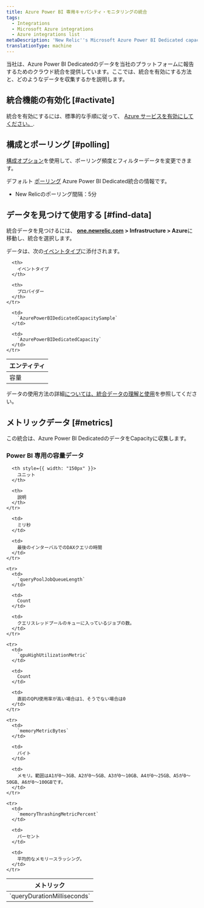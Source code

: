 ```yaml
---
title: Azure Power BI 専用キャパシティ・モニタリングの統合
tags:
  - Integrations
  - Microsoft Azure integrations
  - Azure integrations list
metaDescription: 'New Relic''s Microsoft Azure Power BI Dedicated capacities monitoring integration: how to install it, configure it, and understand the data it reports.'
translationType: machine
---
```


当社は、Azure Power BI Dedicatedのデータを当社のプラットフォームに報告するためのクラウド統合を提供しています。ここでは、統合を有効にする方法と、どのようなデータを収集するかを説明します。

## 統合機能の有効化 [#activate]

統合を有効にするには、標準的な手順に従って、 [Azure サービスを有効にしてください。](/docs/infrastructure/microsoft-azure-integrations/getting-started/activate-azure-integrations).

## 構成とポーリング [#polling]

[構成オプション](/docs/integrations/new-relic-integrations/getting-started/configure-polling-frequency-data-collection-cloud-integrations)を使用して、ポーリング頻度とフィルターデータを変更できます。

デフォルト [ポーリング](/docs/infrastructure/microsoft-azure-integrations/getting-started/azure-integration-polling) Azure Power BI Dedicated統合の情報です。

* New Relicのポーリング間隔：5分

## データを見つけて使用する [#find-data]

統合データを見つけるには、 **[one.newrelic.com](https://one.newrelic.com/all-capabilities) > Infrastructure > Azure**に移動し、統合を選択します。

データは、次の[イベントタイプ](/docs/data-apis/understand-data/new-relic-data-types/#event-data)に添付されます。

<table>
  <thead>
    <tr>
      <th>
        エンティティ
      </th>

      <th>
        イベントタイプ
      </th>

      <th>
        プロバイダー
      </th>
    </tr>
  </thead>

  <tbody>
    <tr>
      <td>
        容量
      </td>

      <td>
        `AzurePowerBIDedicatedCapacitySample`
      </td>

      <td>
        `AzurePowerBIDedicatedCapacity`
      </td>
    </tr>
  </tbody>
</table>

データの使用方法の詳細[については、統合データの理解と使用](/docs/infrastructure/integrations/find-use-infrastructure-integration-data)を参照してください。

## メトリックデータ [#metrics]

この統合は、Azure Power BI DedicatedのデータをCapacityに収集します。

### Power BI 専用の容量データ

<table>
  <thead>
    <tr>
      <th style={{ width: "275px" }}>
        メトリック
      </th>

      <th style={{ width: "150px" }}>
        ユニット
      </th>

      <th>
        説明
      </th>
    </tr>
  </thead>

  <tbody>
    <tr>
      <td>
        `queryDurationMilliseconds`
      </td>

      <td>
        ミリ秒
      </td>

      <td>
        最後のインターバルでのDAXクエリの時間
      </td>
    </tr>

    <tr>
      <td>
        `queryPoolJobQueueLength`
      </td>

      <td>
        Count
      </td>

      <td>
        クエリスレッドプールのキューに入っているジョブの数。
      </td>
    </tr>

    <tr>
      <td>
        `qpuHighUtilizationMetric`
      </td>

      <td>
        Count
      </td>

      <td>
        直前のQPU使用率が高い場合は1、そうでない場合は0
      </td>
    </tr>

    <tr>
      <td>
        `memoryMetricBytes`
      </td>

      <td>
        バイト
      </td>

      <td>
        メモリ。範囲はA1が0～3GB、A2が0～5GB、A3が0～10GB、A4が0～25GB、A5が0～50GB、A6が0～100GBです。
      </td>
    </tr>

    <tr>
      <td>
        `memoryThrashingMetricPercent`
      </td>

      <td>
        パーセント
      </td>

      <td>
        平均的なメモリースラッシング。
      </td>
    </tr>
  </tbody>
</table>